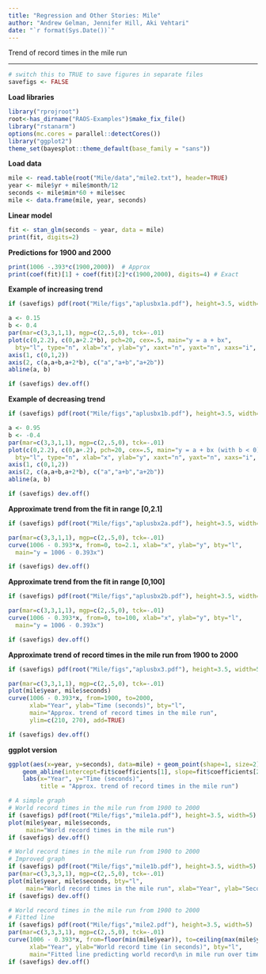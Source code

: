 ```yaml
---
title: "Regression and Other Stories: Mile"
author: "Andrew Gelman, Jennifer Hill, Aki Vehtari"
date: "`r format(Sys.Date())`"
---
```

Trend of record times in the mile run

-------------


```r
# switch this to TRUE to save figures in separate files
savefigs <- FALSE
```

**Load libraries**

```r
library("rprojroot")
root<-has_dirname("RAOS-Examples")$make_fix_file()
library("rstanarm")
options(mc.cores = parallel::detectCores())
library("ggplot2")
theme_set(bayesplot::theme_default(base_family = "sans"))
```

**Load data**

```r
mile <- read.table(root("Mile/data","mile2.txt"), header=TRUE)
year <- mile$yr + mile$month/12
seconds <- mile$min*60 + mile$sec
mile <- data.frame(mile, year, seconds)
```

**Linear model**

```r
fit <- stan_glm(seconds ~ year, data = mile)
print(fit, digits=2)
```

**Predictions for 1900 and 2000**

```r
print(1006 -.393*c(1900,2000))  # Approx
print(coef(fit)[1] + coef(fit)[2]*c(1900,2000), digits=4) # Exact
```

**Example of increasing trend**

```r
if (savefigs) pdf(root("Mile/figs","aplusbx1a.pdf"), height=3.5, width=5)
```
```r
a <- 0.15
b <- 0.4
par(mar=c(3,3,1,1), mgp=c(2,.5,0), tck=-.01)
plot(c(0,2.2), c(0,a+2.2*b), pch=20, cex=.5, main="y = a + bx",
  bty="l", type="n", xlab="x", ylab="y", xaxt="n", yaxt="n", xaxs="i", yaxs="i")
axis(1, c(0,1,2))
axis(2, c(a,a+b,a+2*b), c("a","a+b","a+2b"))
abline(a, b)
```
```r
if (savefigs) dev.off()
```

**Example of decreasing trend**

```r
if (savefigs) pdf(root("Mile/figs","aplusbx1b.pdf"), height=3.5, width=5)
```
```r
a <- 0.95
b <- -0.4
par(mar=c(3,3,1,1), mgp=c(2,.5,0), tck=-.01)
plot(c(0,2.2), c(0,a+.2), pch=20, cex=.5, main="y = a + bx (with b < 0)",
  bty="l", type="n", xlab="x", ylab="y", xaxt="n", yaxt="n", xaxs="i", yaxs="i")
axis(1, c(0,1,2))
axis(2, c(a,a+b,a+2*b), c("a","a+b","a+2b"))
abline(a, b)
```
```r
if (savefigs) dev.off()
```

**Approximate trend from the fit in range [0,2.1]**

```r
if (savefigs) pdf(root("Mile/figs","aplusbx2a.pdf"), height=3.5, width=5)
```
```r
par(mar=c(3,3,1,1), mgp=c(2,.5,0), tck=-.01)
curve(1006 - 0.393*x, from=0, to=2.1, xlab="x", ylab="y", bty="l",
  main="y = 1006 - 0.393x")
```
```r
if (savefigs) dev.off()
```

**Approximate trend from the fit in range [0,100]**

```r
if (savefigs) pdf(root("Mile/figs","aplusbx2b.pdf"), height=3.5, width=5)
```
```r
par(mar=c(3,3,1,1), mgp=c(2,.5,0), tck=-.01)
curve(1006 - 0.393*x, from=0, to=100, xlab="x", ylab="y", bty="l",
  main="y = 1006 - 0.393x")
```
```r
if (savefigs) dev.off()     
```

**Approximate trend of record times in the mile run from 1900 to 2000**

```r
if (savefigs) pdf(root("Mile/figs","aplusbx3.pdf"), height=3.5, width=5)
```
```r
par(mar=c(3,3,1,1), mgp=c(2,.5,0), tck=-.01)
plot(mile$year, mile$seconds)
curve(1006 - 0.393*x, from=1900, to=2000,
      xlab="Year", ylab="Time (seconds)", bty="l",
      main="Approx. trend of record times in the mile run",
      ylim=c(210, 270), add=TRUE)
```
```r
if (savefigs) dev.off()
```

**ggplot version**

```r
ggplot(aes(x=year, y=seconds), data=mile) + geom_point(shape=1, size=2) +
    geom_abline(intercept=fit$coefficients[1], slope=fit$coefficients[2]) +
    labs(x="Year", y="Time (seconds)",
         title = "Approx. trend of record times in the mile run")

```
```r
# A simple graph
# World record times in the mile run from 1900 to 2000
if (savefigs) pdf(root("Mile/figs","mile1a.pdf"), height=3.5, width=5)
plot(mile$year, mile$seconds,
     main="World record times in the mile run")
if (savefigs) dev.off()

```
```r
# World record times in the mile run from 1900 to 2000
# Improved graph
if (savefigs) pdf(root("Mile/figs","mile1b.pdf"), height=3.5, width=5)
par(mar=c(3,3,3,1), mgp=c(2,.5,0), tck=-.01)
plot(mile$year, mile$seconds, bty="l",
     main="World record times in the mile run", xlab="Year", ylab="Seconds")
if (savefigs) dev.off()

```
```r
# World record times in the mile run from 1900 to 2000
# Fitted line
if (savefigs) pdf(root("Mile/figs","mile2.pdf"), height=3.5, width=5)
par(mar=c(3,3,3,1), mgp=c(2,.5,0), tck=-.01)
curve(1006 - 0.393*x, from=floor(min(mile$year)), to=ceiling(max(mile$year)),
      xlab="Year", ylab="World record time (in seconds)", bty="l",
      main="Fitted line predicting world record\n in mile run over time")
if (savefigs) dev.off()
```


